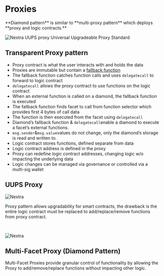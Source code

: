 # **Proxies**
<aside>
**Diamond pattern** is similar to **multi-proxy pattern** which deploys **proxy and logic contracts.**
</aside>

![Nextra](../public/proxy1.png)
UUPS proxy Universal Upgradeable Proxy Standard
## **Transparent Proxy pattern**

- Proxy contract is what the user interacts with and holds the data
- Proxies are immutable but contain a [fallback function](https://docs.soliditylang.org/en/v0.8.9/contracts.html#fallback-function)
- The fallback function catches function calls and uses `delegatecall` to forward to logic contract
- `delegatecall` allows the proxy contract to use functions on the logic contract
- When an external function is called on a diamond, the fallback function is executed
- The fallback function finds facet to call from function selector which provides first 4 bytes of call data 
- The function is then executed from the facet using `delegatecall`
- Diamond’s fallback function & `delegatecall`enable a diamond to execute a facet’s external functions.
- `msg.sender`&`msg.value`values do not change, only the diamond’s storage is read and written to.
- Logic contract stores functions, defined separate from data
- Logic contract address is defined in the proxy
- Proxy can redefine logic contract addresses, changing logic w/o impacting the underlying data
- Logic changes can be managed via governance or controlled via a multi-sig wallet

## **UUPS Proxy**
![Nextra](../public/proxy2.png)
<br/>

Proxy pattern allows upgradability for smart contracts, the drawback is the entire logic contract must be replaced to add/replace/remove functions from proxy contract.

<br/>

![Nextra](../public/proxy3.png)




## Multi-Facet Proxy (Diamond Pattern)

Multi-Facet Proxies provide granular control of functionality by allowing the Proxy to add/remove/replace functions without impacting other logic.
